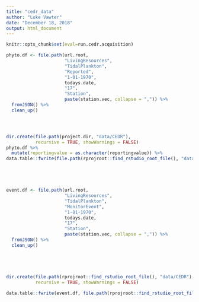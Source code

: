 ```yaml
---
title: "cedr_data"
author: "Luke Vawter"
date: "December 18, 2018"
output: html_document
---
```


```r
knitr::opts_chunk$set(eval=run.cedr.acquisition)
```

```r
phyto.df <- file.path(url.root,
                      "LivingResources",
                      "TidalPlankton",
                      "Reported",
                      "1-01-1970",
                      todays.date, 
                      "17",
                      "Station",
                      paste(station.vec, collapse = ",")) %>%
  fromJSON() %>% 
  clean_up()




dir.create(file.path(project.dir, "data/CEDR"),
           recursive = TRUE, showWarnings = FALSE)
phyto.df %>% 
  mutate(reportingvalue = as.character(reportingvalue)) %>% 
data.table::fwrite(file.path(rprojroot::find_rstudio_root_file(), "data/CEDR", "cedr_phyto_taxa.csv"))





event.df <- file.path(url.root,
                      "LivingResources",
                      "TidalPlankton",
                      "MonitorEvent",
                      "1-01-1970",
                      todays.date, 
                      "17",
                      "Station",
                      paste(station.vec, collapse = ",")) %>%
  fromJSON() %>% 
  clean_up()





dir.create(file.path(rprojroot::find_rstudio_root_file(), "data/CEDR"),
           recursive = TRUE, showWarnings = FALSE)

data.table::fwrite(event.df, file.path(rprojroot::find_rstudio_root_file(), "data/CEDR", "cedr_phyto_event.csv"))
```